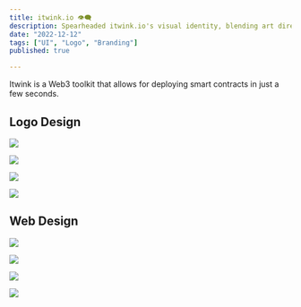 ```yaml
---
title: itwink.io 👁️‍🗨️
description: Spearheaded itwink.io's visual identity, blending art direction, branding, UI/UX, and logo design for the Web3 toolkit.
date: "2022-12-12"
tags: ["UI", "Logo", "Branding"]
published: true

---
```


Itwink is a Web3 toolkit that allows for deploying smart contracts in just a few seconds.

## Logo Design

![](/itwink-logo-1.webp)

![](/itwink-logo-2.webp)

![](/itwink-logo-3.webp)

![](/itwink-logo-4.webp)

## Web Design

![](/itwink-ui.webp)

![](/itwink-ui-2.webp)

![](/itwink-figma.webp)

![](/itwink-figma.webp)

